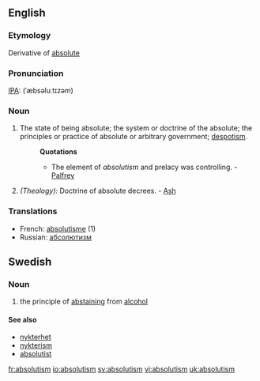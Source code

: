 ==English==
===Etymology===
Derivative of [[absolute]]
===Pronunciation===
[[IPA]]: (ˈæbsəluːtɪzəm)
===Noun===
#The state of being absolute; the system or doctrine of the absolute; the principles or practice of absolute or arbitrary government; [[despotism]].
#:'''Quotations'''
#:*The element of ''absolutism'' and prelacy was controlling. - [[Palfrey]]
#''(Theology):'' Doctrine of absolute decrees. - [[Ash]]
===Translations===
*French: [[absolutisme]] (1)
*Russian: [[абсолютизм]]

==Swedish==
===Noun===
{{sv-noun-unc-irreg-c|2=absolutionismen}}

#the principle of [[abstaining]] from [[alcohol]]

====See also====
*[[nykterhet]]
*[[nykterism]]
*[[absolutist]]

[[fr:absolutism]]
[[io:absolutism]]
[[sv:absolutism]]
[[vi:absolutism]]
[[uk:absolutism]]